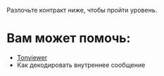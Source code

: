 Разлочьте контракт ниже, чтобы пройти уровень.

# Вам может помочь:

- [Tonviewer](https://tonviewer.com)
- Как декодировать внутреннее сообщение
